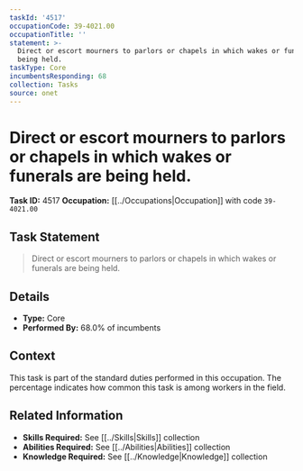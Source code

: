 ```yaml
---
taskId: '4517'
occupationCode: 39-4021.00
occupationTitle: ''
statement: >-
  Direct or escort mourners to parlors or chapels in which wakes or funerals are
  being held.
taskType: Core
incumbentsResponding: 68
collection: Tasks
source: onet
---
```

# Direct or escort mourners to parlors or chapels in which wakes or funerals are being held.

**Task ID:** 4517
**Occupation:** [[../Occupations|Occupation]] with code `39-4021.00`

## Task Statement

> Direct or escort mourners to parlors or chapels in which wakes or funerals are being held.

## Details

- **Type:** Core
- **Performed By:** 68.0% of incumbents

## Context

This task is part of the standard duties performed in this occupation. The percentage indicates how common this task is among workers in the field.

## Related Information

- **Skills Required:** See [[../Skills|Skills]] collection
- **Abilities Required:** See [[../Abilities|Abilities]] collection
- **Knowledge Required:** See [[../Knowledge|Knowledge]] collection
